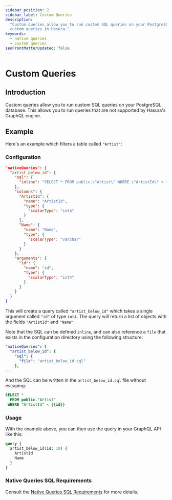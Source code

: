 ```yaml
---
sidebar_position: 2
sidebar_label: Custom Queries
description:
  "Custom queries allow you to run custom SQL queries on your PostgreSQL database. This page explains how to configure
  custom queries in Hasura."
keywords:
  - native queries
  - custom queries
seoFrontMatterUpdated: false
---
```


# Custom Queries

## Introduction

Custom queries allow you to run custom SQL queries on your PostgreSQL database. This allows you to run queries that are
not supported by Hasura's GraphQL engine.

## Example

Here's an example which filters a table called `"Artist"`:

### Configuration

```json
"nativeQueries": {
  "artist_below_id": {
    "sql": {
      "inline": "SELECT * FROM public.\"Artist\" WHERE \"ArtistId\" < {{id}}"
    },
    "columns": {
      "ArtistId": {
        "name": "ArtistId",
        "type": {
          "scalarType": "int4"
        }
      },
      "Name": {
        "name": "Name",
        "type": {
          "scalarType": "varchar"
        }
      }
    },
    "arguments": {
      "id": {
        "name": "id",
        "type": {
          "scalarType": "int4"
        }
      }
    }
  }
}
```

This will create a query called `"artist_below_id"` which takes a single argument called `"id"` of type `int4`. The
query will return a list of objects with the fields `"ArtistId"` and `"Name"`.

Note that the SQL can be defined `inline`, and can also reference a `file` that exists in the configuration directory
using the following structure:

```yaml
"nativeQueries": {
  "artist_below_id": {
    "sql": {
      "file": "artist_below_id.sql"
    },
...
```

And the SQL can be written in the `artist_below_id.sql` file without escaping:

```sql
SELECT *
  FROM public."Artist"
 WHERE "ArtistId" < {{id}}
```

### Usage

With the example above, you can then use the query in your GraphQL API like this:

```graphql
query {
  artist_below_id(id: 10) {
    ArtistId
    Name
  }
}
```

### Native Queries SQL Requirements

Consult the [Native Queries SQL Requirements](/#NativeQueriesSqlRequirements) for more details.
